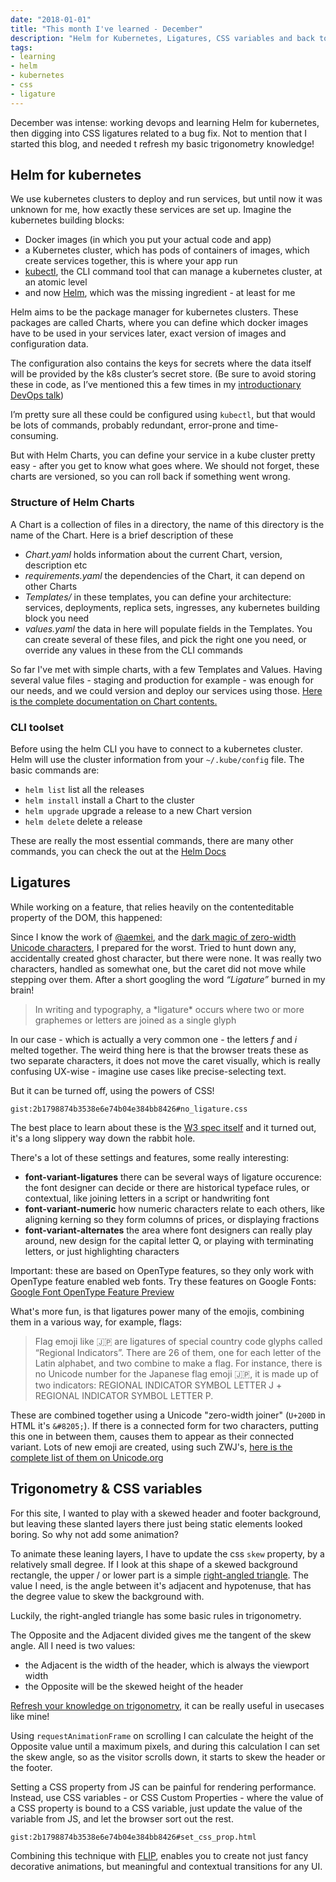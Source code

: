 ```yaml
---
date: "2018-01-01"
title: "This month I've learned - December"
description: "Helm for Kubernetes, Ligatures, CSS variables and back to the basics with Trigonometry in December."
tags:
- learning
- helm
- kubernetes
- css
- ligature
---
```


<Intro>

December was intense: working devops and learning Helm for kubernetes, then digging into CSS ligatures related to a bug fix.
Not to mention that I started this blog, and needed t refresh my basic trigonometry knowledge!

</Intro>

## Helm for kubernetes

<PostImage
  image="helm-logo.svg"
  align="left"
  alt="The Helm logo, the steering wheel of a ship"
/>

We use kubernetes clusters to deploy and run services, but until now it was unknown for me, how exactly these services are set up.
Imagine the kubernetes building blocks:
- Docker images (in which you put your actual code and app)
- a Kubernetes cluster, which has pods of containers of images, which create services together, this is where your app run
- [kubectl](https://kubernetes.io/docs/reference/kubectl/overview/), the CLI command tool that can manage a kubernetes cluster, at an atomic level
- and now [Helm](https://github.com/kubernetes/helm), which was the missing ingredient - at least for me

Helm aims to be the package manager for kubernetes clusters. These packages are called Charts, where you can define which docker
images have to be used in your services later, exact version of images and configuration data.

The configuration also contains the keys for secrets where the data itself will be provided by the k8s cluster’s secret store.
(Be sure to avoid storing these in code, as I’ve mentioned this a few times in my [introductionary DevOps talk](/speaking/ruhrjs-2017/))

I’m pretty sure all these could be configured using `kubectl`, but that would be lots of commands, probably redundant,
error-prone and time-consuming.

But with Helm Charts, you can define your service in a kube cluster pretty easy - after you get to know what goes where.
We should not forget, these charts are versioned, so you can roll back if something went wrong.

### Structure of Helm Charts

A Chart is a collection of files in a directory, the name of this directory is the name of the Chart. Here is a brief description of these
- _Chart.yaml_
  holds information about the current Chart, version, description etc
- _requirements.yaml_
  the dependencies of the Chart, it can depend on other Charts
- _Templates/_
  in these templates, you can define your architecture: services, deployments, replica sets, ingresses, any kubernetes building block you need
- _values.yaml_
  the data in here will populate fields in the Templates. You can create several of these files, and pick the right one you need,
  or override any values in these from the CLI commands

So far I've met with simple charts, with a few Templates and Values. Having several value files - staging and production for example -
was enough for our needs, and we could version and deploy our services using those. [Here is the complete documentation on Chart contents.](https://github.com/kubernetes/helm/blob/master/docs/charts.md)

### CLI toolset

Before using the helm CLI you have to connect to a kubernetes cluster. Helm will use the cluster information from your `~/.kube/config` file. The basic commands are:

- `helm list`
  list all the releases
- `helm install`
  install a Chart to the cluster
- `helm upgrade`
  upgrade a release to a new Chart version
- `helm delete`
  delete a release

These are really the most essential commands, there are many other commands, you can check the out at the [Helm Docs](https://docs.helm.sh/)




## Ligatures

While working on a feature, that relies heavily on the contenteditable property of the DOM, this happened:


<PostVideo
  video="ligature.m4v"
  alt="Short video of how the caret interacts with a ligature in the browser"
/>

Since I know the work of [@aemkei](https://twitter.com/aemkei), and the
[dark magic of zero-width Unicode characters](https://www.google.hu/url?sa=t&rct=j&q=&esrc=s&source=web&cd=2&cad=rja&uact=8&ved=0ahUKEwjnu57CudPYAhWIJ1AKHZ78AtkQtwIILDAB&url=https%3A%2F%2Fwww.youtube.com%2Fwatch%3Fv%3DT3xMyZH93i8&usg=AOvVaw34ISWo92p4Vb145hRQ3UN9), I prepared for the worst. Tried to hunt down any, accidentally created ghost character, but there were none. It was really two characters, handled as somewhat one, but the caret did not move while stepping over them.
After a short googling the word _“Ligature”_ burned in my brain!


<Blockquote
	by={'Typographic ligature'}
	link={'https://en.m.wikipedia.org/wiki/Typographic_ligature'}
	linkText={'Wikipedia'}
>
	In writing and typography, a *ligature* occurs where two or more graphemes or letters are joined as a single glyph
</Blockquote>


In our case - which is actually a very common one - the letters _f_ and _i_ melted together. The weird thing here is that the
browser treats these as two separate characters, it does not move the caret visually, which is really confusing UX-wise -
imagine use cases like precise-selecting text.

But it can be turned off, using the powers of CSS!


`gist:2b1798874b3538e6e74b04e384bb8426#no_ligature.css`


<PostImage
  image="css-font-examples.png"
  align="right"
  alt="examples for font-variant-ligatures, font-variant-numeric and font-variant-alternates"
/>

The best place to learn about these is the [W3 spec itself](https://www.w3.org/TR/css-fonts-3/#font-variant-ligatures-prop) and it turned out,
it's a long slippery way down the rabbit hole.

There's a lot of these settings and features, some really interesting:
- **font-variant-ligatures**
  there can be several ways of ligature occurence: the font designer can decide or there are historical typeface rules, or contextual,
  like joining letters in a script or handwriting font
- **font-variant-numeric**
  how numeric characters relate to each others, like aligning kerning so they form columns of prices, or displaying fractions
- **font-variant-alternates**
  the area where font designers can really play around, new design for the capital letter Q, or playing with terminating letters,
  or just highlighting characters

Important: these are based on OpenType features, so they only work with OpenType feature enabled web fonts. Try these features on
Google Fonts: [Google Font OpenType Feature Preview](http://code.thisarmy.com/fontsinfo/)

What's more fun, is that ligatures power many of the emojis, combining them in a various way, for example, flags:

<Blockquote
	by={'Emoji: Fonts, Technically'}
	link={'https://medium.com/making-faces-and-other-emoji/emoji-fonts-technically-40f3fdc0869e'}
	linkText={'Colin M. Ford'}
>
	Flag emoji like 🇯🇵 are ligatures of special country code glyphs called “Regional Indicators”. There are 26 of them, one for each
  letter of the Latin alphabet, and two combine to make a flag. For instance, there is no Unicode number for the Japanese flag emoji 🇯🇵,
  it is made up of two indicators: REGIONAL INDICATOR SYMBOL LETTER J + REGIONAL INDICATOR SYMBOL LETTER P.
</Blockquote>

These are combined together using a Unicode "zero-width joiner" (`U+200D` in HTML it's `&#8205;`). If there is a connected form for
two characters, putting this one in between them, causes them to appear as their connected variant. Lots of new emoji are created,
using such ZWJ's, [here is the complete list of them on Unicode.org](http://www.unicode.org/emoji/charts/emoji-zwj-sequences.html)




## Trigonometry & CSS variables

For this site, I wanted to play with a skewed header and footer background, but leaving these slanted layers there just being static
elements looked boring. So why not add some animation?

<PostVideo
  video="skew.mp4"
  alt="Short video of how the skewed header works"
/>

<PostImage
  image="skew-triangles.png"
  align="right"
  alt="The right-angled triangles, on the top and the bottom of the skewed rectangle"
/>

To animate these leaning layers, I have to update the css `skew` property, by a relatively small degree. If I look at this shape of
a skewed background rectangle, the upper / or lower part is a simple [right-angled triangle](https://en.wikipedia.org/wiki/Right_triangle).
The value I need, is the angle between it's adjacent and hypotenuse, that has the degree value to skew the background with.

<PostImage
  image="sin-cos-tan.svg "
  align="right"
  alt="Sine, cosine and tangent basics."
/>

Luckily, the right-angled triangle has some basic rules in trigonometry.

The Opposite and the Adjacent divided gives me the tangent of the skew angle. All I need is two values:
- the Adjacent is the width of the header, which is always the viewport width
- the Opposite will be the skewed height of the header

[Refresh your knowledge on trigonometry](https://www.mathsisfun.com/algebra/trigonometry.html), it can be really useful in usecases like mine!

Using `requestAnimationFrame` on scrolling I can calculate the height of the Opposite value until a maximum pixels, and during this calculation
I can set the skew angle, so as the visitor scrolls down, it starts to skew the header or the footer.

Setting a CSS property from JS can be painful for rendering performance. Instead, use CSS variables - or CSS Custom Properties -
where the value of a CSS property is bound to a CSS variable, just update the value of the variable from JS, and let the browser sort out the rest.


`gist:2b1798874b3538e6e74b04e384bb8426#set_css_prop.html`


Combining this technique with [FLIP](https://aerotwist.com/blog/flip-your-animations/), enables you to create not just fancy decorative animations,
but meaningful and contextual transitions for any UI.

